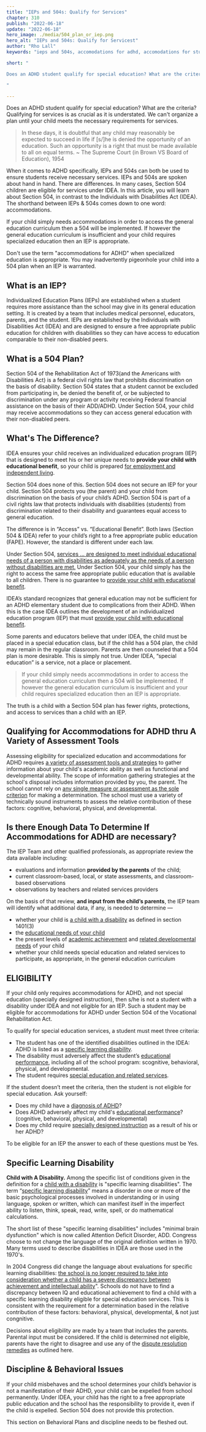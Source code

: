 ```yaml
---
title: "IEPs and 504s: Qualify for Services"
chapter: 310
publish: "2022-06-18"
update: "2022-06-18"
hero_image: ./media/504_plan_or_iep.png
hero_alt: "IEPs and 504s: Qualify for Servicest"
author: "Rho Lall"
keywords: "ieps and 504s, accomodations for adhd, accomodations for students with adhd, accommodations for adhd elementary students"

short: "

Does an ADHD student qualify for special education? What are the criteria? 

"

---
```

Does an ADHD student qualify for special education? What are the criteria? Qualifying for services is as crucial as it is understated. We can't organize a plan until your child meets the necessary requirements for services.

> In these days, it is doubtful that any child may reasonably be expected to succeed in life if [s/]he is denied the opportunity of an education. Such an opportunity is a right that must be made available to all on equal terms. ~ The Supreme Court (in Brown VS Board of Education), 1954

When it comes to ADHD specifically, IEPs and 504s can both be used to ensure students receive necessary services. IEPs and 504s are spoken about hand in hand. There are differences. In many cases, Section 504 children are eligible for services under IDEA. In this article, you will learn about Section 504, in contrast to the Individuals with Disabilities Act (IDEA). The shorthand between IEPs & 504s comes down to one word: accommodations.

If your child simply needs accommodations in order to access the general education curriculum then a 504 will be implemented. If however the general education curriculum is insufficient and your child requires specialized education then an IEP is appropriate.

Don't use the term "accommodations for ADHD" when specialized education is appropriate. You may inadvertently pigeonhole your child into a 504 plan when an IEP is warranted.

## What is an IEP?

Individualized Education Plans (IEPs) are established when a student requires more assistance than the school may give in its general education setting. It is created by a team that includes medical personnel, educators, parents, and the student. IEPs are established by the Individuals with Disabilities Act (IDEA) and are designed to ensure a free appropriate public education for children with disabilities so they can have access to education comparable to their non-disabled peers.

## What is a 504 Plan?

Section 504 of the Rehabilitation Act of 1973(and the Americans with Disabilities Act) is a federal civil rights law that prohibits discrimination on the basis of disability. Section 504 states that a student cannot be excluded from participating in, be denied the benefit of, or be subjected to discrimination under any program or activity receiving Federal financial assistance on the basis of their ADD/ADHD. Under Section 504, your child may receive accommodations so they can access general education with their non-disabled peers.

## What's The Difference?

IDEA ensures your child receives an individualized education program (IEP) that is designed to meet his or her unique needs to **provide your child with educational benefit**, so your child is prepared [for employment and independent living](). 

Section 504 does none of this. Section 504 does not secure an IEP for your child. Section 504 protects you (the parent) and your child from discrimination on the basis of your child’s ADHD. Section 504 is part of a civil rights law that protects individuals with disabilities (students) from discrimination related to their disability and guarantees equal access to general education.

The difference is in “Access” vs. “Educational Benefit”. Both laws (Section 504 & IDEA) refer to your child’s right to a free appropriate public education (FAPE). However, the standard is different under each law. 

Under Section 504, [services … are designed to meet individual educational needs of a person with disabilities as adequately as the needs of a person without disabilities are met.]() Under Section 504, your child simply has the right to access the same free appropriate public education that is available to all children. There is no guarantee to [provide your child with educational benefit]().

IDEA’s standard recognizes that general education may not be sufficient for an ADHD elementary student due to complications from their ADHD. When this is the case IDEA outlines the development of an individualized education program (IEP) that must [provide your child with educational benefit]().

Some parents and educators believe that under IDEA, the child must be placed in a special education class, but if the child has a 504 plan, the child may remain in the regular classroom. Parents are then counseled that a 504 plan is more desirable. This is simply not true. Under IDEA, “special education” is a service, not a place or placement. 

> If your child simply needs accommodations in order to access the general education curriculum then a 504 will be implemented. If however the general education curriculum is insufficient and your child requires specialized education then an IEP is appropriate.

The truth is a child with a Section 504 plan has fewer rights, protections, and access to services than a child with an IEP.

## Qualifying for Accommodations for ADHD thru A Variety of Assessment Tools

Assessing eligibility for specialized education and accommodations for ADHD requires [a variety of assessment tools and strategies](https://sites.ed.gov/idea/statute-chapter-33/subchapter-ii/1414/b/2/A) to gather information about your child's academic ability as well as functional and developmental ability. The scope of information gathering strategies at the school's disposal includes information provided by you, the parent. The school cannot rely on [any single measure or assessment as the sole criterion]() for making a determination. The school must use a variety of technically sound instruments to assess the relative contribution of these factors: cognitive, behavioral, physical, and developmental.

## Is there Enough Data To Determine If Accommodations for ADHD are necessary?

The IEP Team and other qualified professionals, as appropriate review the data available including:

-  evaluations and information **provided by the parents** of the child;
-  current classroom-based, local, or state assessments, and classroom-based observations
-  observations by teachers and related services providers

On the basis of that review, **and input from the child’s parents**, the IEP team will identify what additional data, if any, is needed to determine —

-  whether your child is [a child with a disability]() as defined in section 1401(3)
-  the [educational needs of your child]()
-  the present levels of [academic achievement]() and [related developmental needs]() of your child
-  whether your child needs special education and related services to participate, as appropriate, in the general education curriculum

## ELIGIBILITY

If your child only requires accommodations for ADHD, and not special education (specially designed instruction), then s/he is not a student with a disability under IDEA and not eligible for an IEP. Such a student may be eligible for accommodations for ADHD under Section 504 of the Vocational Rehabilitation Act. 

To qualify for special education services, a student must meet three criteria: 

- The student has one of the identified disabilities outlined in the IDEA: ADHD is listed as a [specific learning disability]().
- The disability must adversely affect the student’s [educational performance](), including all of the school program: scognitive, behavioral, physical, and developmental.
- The student requires [special education and related services](). 

If the student doesn’t meet the criteria, then the student is not eligible for special education. Ask yourself:

- Does my child have a [diagnosis of ADHD]()?
- Does ADHD adversely affect my child's [educational performance]()? (cognitive, behavioral, physical, and developmental)
- Does my child require [specially designed instruction](/accomodations-for-students-with-adhd/iep-for-adhd/#supplementary-aids-modifications-and-accommodations) as a result of his or her ADHD?

To be eligible for an IEP the answer to each of these questions must be Yes.

## Specific Learning Disability

**Child with A Disability.** Among the specific list of conditions given in the definition for a [child with a disability](https://sites.ed.gov/idea/statute-chapter-33/subchapter-i/1401/3) is "specific learning disabilities". The term “[specific learning disability](https://sites.ed.gov/idea/statute-chapter-33/subchapter-i/1401/30)” means a disorder in one or more of the basic psychological processes involved in understanding or in using language, spoken or written, which can manifest itself in the imperfect ability to listen, think, speak, read, write, spell, or do mathematical calculations.

The short list of these "specific learning disabilities" includes "minimal brain dysfunction" which is now called Attention Deficit Disorder, ADD. Congress choose to not change the language of the original definition written in 1970. Many terms used to describe disabilities in IDEA are those used in the 1970's. 

In 2004 Congress did change the language about evaluations for specific learning disabilities: [the school is no longer required to take into consideration whether a child has a severe discrepancy between achievement and intellectual ability](https://sites.ed.gov/idea/statute-chapter-33/subchapter-ii/1414/b/6)". Schools do not have to find a discrepancy between IQ and educational achievement to find a child with a specific learning disability eligible for special education services. This is consistent with the requirement for a determination based in the relative contribution of these factors: behavioral, physical, developmental, & not just congnitive.

Decisions about eligibility are made by a team that includes the parents. Parental input must be considered. If the child is determined not eligible, parents have the right to disagree and use any of the [dispute resolution remedies]() as outlined here.

## Discipline & Behavioral Issues

If your child misbehaves and the school determines your child’s behavior is not a manifestation of their ADHD, your child can be expelled from school permanently. Under IDEA, your child has the right to a free appropriate public education and the school has the responsibility to provide it, even if the child is expelled. Section 504 does not provide this protection.

This section on Behavioral Plans and discipline needs to be fleshed out.